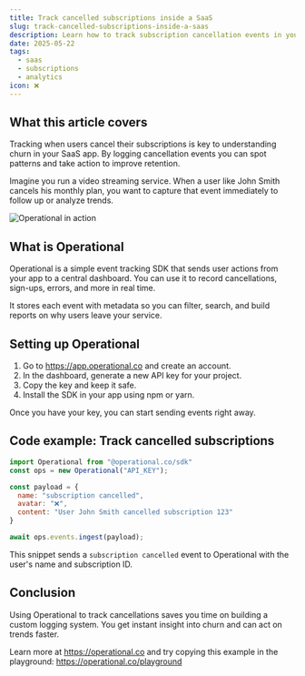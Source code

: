```yaml
---
title: Track cancelled subscriptions inside a SaaS
slug: track-cancelled-subscriptions-inside-a-saas
description: Learn how to track subscription cancellation events in your SaaS app using Operational to monitor churn and improve retention.
date: 2025-05-22
tags:
  - saas
  - subscriptions
  - analytics
icon: ❌
---
```


## What this article covers

Tracking when users cancel their subscriptions is key to understanding churn in your SaaS app. By logging cancellation events you can spot patterns and take action to improve retention.

Imagine you run a video streaming service. When a user like John Smith cancels his monthly plan, you want to capture that event immediately to follow up or analyze trends.

![Operational in action](https://operational.co/images/pitch/ops_insitu.jpg)

## What is Operational

Operational is a simple event tracking SDK that sends user actions from your app to a central dashboard. You can use it to record cancellations, sign-ups, errors, and more in real time.

It stores each event with metadata so you can filter, search, and build reports on why users leave your service.

## Setting up Operational

1. Go to https://app.operational.co and create an account.
2. In the dashboard, generate a new API key for your project.
3. Copy the key and keep it safe.
4. Install the SDK in your app using npm or yarn.

Once you have your key, you can start sending events right away.

## Code example: Track cancelled subscriptions

```javascript
import Operational from "@operational.co/sdk"
const ops = new Operational("API_KEY");

const payload = {
  name: "subscription cancelled",
  avatar: "❌",
  content: "User John Smith cancelled subscription 123"
}

await ops.events.ingest(payload);
```

This snippet sends a `subscription cancelled` event to Operational with the user's name and subscription ID.

## Conclusion

Using Operational to track cancellations saves you time on building a custom logging system. You get instant insight into churn and can act on trends faster.

Learn more at https://operational.co and try copying this example in the playground: https://operational.co/playground
